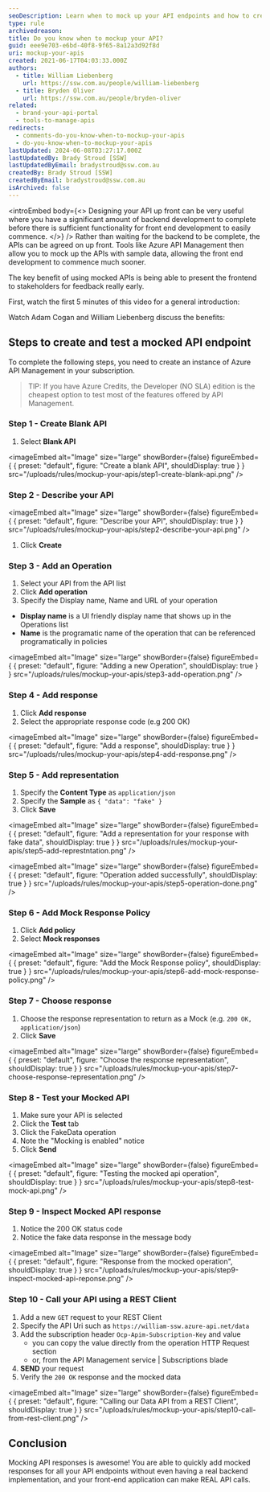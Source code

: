 ```yaml
---
seoDescription: Learn when to mock up your API endpoints and how to create a mocked API endpoint using Azure API Management.
type: rule
archivedreason:
title: Do you know when to mockup your API?
guid: eee9e703-e6bd-40f8-9f65-8a12a3d92f8d
uri: mockup-your-apis
created: 2021-06-17T04:03:33.000Z
authors:
  - title: William Liebenberg
    url: https://ssw.com.au/people/william-liebenberg
  - title: Bryden Oliver
    url: https://ssw.com.au/people/bryden-oliver
related:
  - brand-your-api-portal
  - tools-to-manage-apis
redirects:
  - comments-do-you-know-when-to-mockup-your-apis
  - do-you-know-when-to-mockup-your-apis
lastUpdated: 2024-06-08T03:27:17.000Z
lastUpdatedBy: Brady Stroud [SSW]
lastUpdatedByEmail: bradystroud@ssw.com.au
createdBy: Brady Stroud [SSW]
createdByEmail: bradystroud@ssw.com.au
isArchived: false
---
```


<introEmbed
  body={<>
Designing your API up front can be very useful where you have a significant amount of backend development to complete before there is sufficient functionality for front end development to easily commence.
  </>}
/>
Rather than waiting for the backend to be complete, the APIs can be agreed on up front. Tools like Azure API Management then allow you to mock up the APIs with sample data, allowing the front end development to commence much sooner.

The key benefit of using mocked APIs is being able to present the frontend to stakeholders for feedback really early.

First, watch the first 5 minutes of this video for a general introduction:

<youtubeEmbed url="https://youtu.be/4fPRxveXGXw" description="" />

Watch Adam Cogan and William Liebenberg discuss the benefits:

<youtubeEmbed url="https://youtu.be/rNyOALskc_U" description="" />

## Steps to create and test a mocked API endpoint

To complete the following steps, you need to create an instance of Azure API Management in your subscription.

> TIP: If you have Azure Credits, the Developer (NO SLA) edition is the cheapest option to test most of the features offered by API Management.

### Step 1 - Create Blank API

1. Select **Blank API**


<imageEmbed
  alt="Image"
  size="large"
  showBorder={false}
  figureEmbed={ {
    preset: "default",
    figure: "Create a blank API",
    shouldDisplay: true
  } }
  src="/uploads/rules/mockup-your-apis/step1-create-blank-api.png"
/>

### Step 2 - Describe your API


<imageEmbed
  alt="Image"
  size="large"
  showBorder={false}
  figureEmbed={ {
    preset: "default",
    figure: "Describe your API",
    shouldDisplay: true
  } }
  src="/uploads/rules/mockup-your-apis/step2-describe-your-api.png"
/>

1. Click **Create**

### Step 3 - Add an Operation

1. Select your API from the API list
2. Click **Add operation**
3. Specify the Display name, Name and URL of your operation

- **Display name** is a UI friendly display name that shows up in the Operations list
- **Name** is the programatic name of the operation that can be referenced programatically in policies


<imageEmbed
  alt="Image"
  size="large"
  showBorder={false}
  figureEmbed={ {
    preset: "default",
    figure: "Adding a new Operation",
    shouldDisplay: true
  } }
  src="/uploads/rules/mockup-your-apis/step3-add-operation.png"
/>

### Step 4 - Add response

1. Click **Add response**
2. Select the appropriate response code (e.g 200 OK)


<imageEmbed
  alt="Image"
  size="large"
  showBorder={false}
  figureEmbed={ {
    preset: "default",
    figure: "Add a response",
    shouldDisplay: true
  } }
  src="/uploads/rules/mockup-your-apis/step4-add-response.png"
/>

### Step 5 - Add representation

1. Specify the **Content Type** as `application/json`
2. Specify the **Sample** as `{ "data": "fake" }`
3. Click **Save**


<imageEmbed
  alt="Image"
  size="large"
  showBorder={false}
  figureEmbed={ {
    preset: "default",
    figure: "Add a representation for your response with fake data",
    shouldDisplay: true
  } }
  src="/uploads/rules/mockup-your-apis/step5-add-represtntation.png"
/>


<imageEmbed
  alt="Image"
  size="large"
  showBorder={false}
  figureEmbed={ {
    preset: "default",
    figure: "Operation added successfully",
    shouldDisplay: true
  } }
  src="/uploads/rules/mockup-your-apis/step5-operation-done.png"
/>

### Step 6 - Add Mock Response Policy

1. Click **Add policy**
2. Select **Mock responses**


<imageEmbed
  alt="Image"
  size="large"
  showBorder={false}
  figureEmbed={ {
    preset: "default",
    figure: "Add the Mock Response policy",
    shouldDisplay: true
  } }
  src="/uploads/rules/mockup-your-apis/step6-add-mock-response-policy.png"
/>

### Step 7 - Choose response

1. Choose the response representation to return as a Mock (e.g. `200 OK, application/json`)
2. Click **Save**


<imageEmbed
  alt="Image"
  size="large"
  showBorder={false}
  figureEmbed={ {
    preset: "default",
    figure: "Choose the response representation",
    shouldDisplay: true
  } }
  src="/uploads/rules/mockup-your-apis/step7-choose-response-representation.png"
/>

### Step 8 - Test your Mocked API

1. Make sure your API is selected
2. Click the **Test** tab
3. Click the FakeData operation
4. Note the "Mocking is enabled" notice
5. Click **Send**


<imageEmbed
  alt="Image"
  size="large"
  showBorder={false}
  figureEmbed={ {
    preset: "default",
    figure: "Testing the mocked api operation",
    shouldDisplay: true
  } }
  src="/uploads/rules/mockup-your-apis/step8-test-mock-api.png"
/>

### Step 9 - Inspect Mocked API response

1. Notice the 200 OK status code
2. Notice the fake data response in the message body


<imageEmbed
  alt="Image"
  size="large"
  showBorder={false}
  figureEmbed={ {
    preset: "default",
    figure: "Response from the mocked operation",
    shouldDisplay: true
  } }
  src="/uploads/rules/mockup-your-apis/step9-inspect-mocked-api-reponse.png"
/>

### Step 10 - Call your API using a REST Client

1. Add a new `GET` request to your REST Client
2. Specify the API Uri such as `https://william-ssw.azure-api.net/data`
3. Add the subscription header `Ocp-Apim-Subscription-Key` and value
   - you can copy the value directly from the operation HTTP Request section
   - or, from the API Management service | Subscriptions blade
4. **SEND** your request
5. Verify the `200 OK` response and the mocked data


<imageEmbed
  alt="Image"
  size="large"
  showBorder={false}
  figureEmbed={ {
    preset: "default",
    figure: "Calling our Data API from a REST Client",
    shouldDisplay: true
  } }
  src="/uploads/rules/mockup-your-apis/step10-call-from-rest-client.png"
/>

## Conclusion

Mocking API responses is awesome! You are able to quickly add mocked responses for all your API endpoints without even having a real backend implementation, and your front-end application can make REAL API calls.
